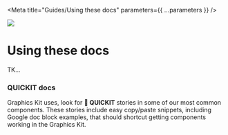 
<Meta title="Guides/Using these docs" parameters={{ ...parameters }} />

![](https://graphics.thomsonreuters.com/style-assets/images/logos/reuters-graphics-logo/svg/graphics-logo-color-dark.svg)

# Using these docs

TK...

### QUICKIT docs

Graphics Kit uses, look for **🚀 QUICKIT** stories in some of our most common components. These stories include easy copy/paste snippets, including Google doc block examples, that should shortcut getting components working in the Graphics Kit.
